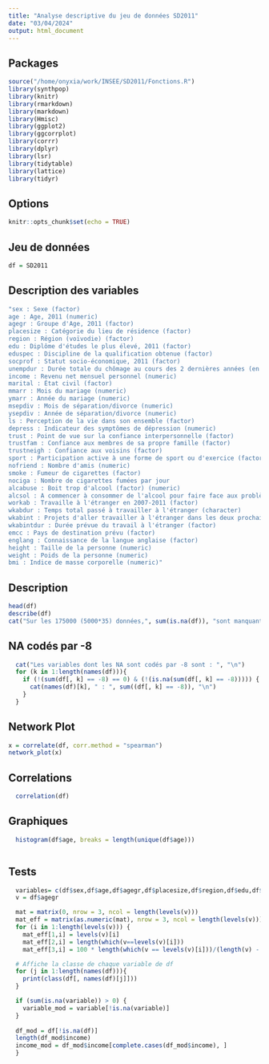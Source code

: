 ```yaml
---
title: "Analyse descriptive du jeu de données SD2011"
date: "03/04/2024"
output: html_document
---
```


## Packages
```r
source("/home/onyxia/work/INSEE/SD2011/Fonctions.R")
library(synthpop)
library(knitr)
library(rmarkdown)
library(markdown)
library(Hmisc)
library(ggplot2)
library(ggcorrplot)
library(corrr)
library(dplyr)
library(lsr)
library(tidytable)
library(lattice)
library(tidyr)
```

## Options
```r
knitr::opts_chunk$set(echo = TRUE)
```

## Jeu de données
```r
df = SD2011
```
## Description des variables
```r
"sex : Sexe (factor)
age : Age, 2011 (numeric)
agegr : Groupe d'Age, 2011 (factor)
placesize : Catégorie du lieu de résidence (factor)
region : Région (voïvodie) (factor)
edu : Diplôme d'études le plus élevé, 2011 (factor)
eduspec : Discipline de la qualification obtenue (factor)
socprof : Statut socio-économique, 2011 (factor)
unempdur : Durée totale du chômage au cours des 2 dernières années (en mois) (numeric)
income : Revenu net mensuel personnel (numeric)
marital : État civil (factor)
mmarr : Mois du mariage (numeric)
ymarr : Année du mariage (numeric)
msepdiv : Mois de séparation/divorce (numeric)
ysepdiv : Année de séparation/divorce (numeric)
ls : Perception de la vie dans son ensemble (factor)
depress : Indicateur des symptômes de dépression (numeric)
trust : Point de vue sur la confiance interpersonnelle (factor)
trustfam : Confiance aux membres de sa propre famille (factor)
trustneigh : Confiance aux voisins (factor)
sport : Participation active à une forme de sport ou d'exercice (factor)
nofriend : Nombre d'amis (numeric)
smoke : Fumeur de cigarettes (factor)
nociga : Nombre de cigarettes fumées par jour
alcabuse : Boit trop d'alcool (factor) (numeric)
alcsol : A commencer à consommer de l'alcool pour faire face aux problèmes (factor)
workab : Travaille à l'étranger en 2007-2011 (factor)
wkabdur : Temps total passé à travailler à l'étranger (character)
wkabint : Projets d'aller travailler à l'étranger dans les deux prochaines années (factor)
wkabintdur : Durée prévue du travail à l'étranger (factor)
emcc : Pays de destination prévu (factor)
englang : Connaissance de la langue anglaise (factor)
height : Taille de la personne (numeric)
weight : Poids de la personne (numeric)
bmi : Indice de masse corporelle (numeric)" 
```

## Description
```r
head(df)
describe(df)
cat("Sur les 175000 (5000*35) données,", sum(is.na(df)), "sont manquantes")
```

## NA codés par -8
```r
  cat("Les variables dont les NA sont codés par -8 sont : ", "\n")
  for (k in 1:length(names(df))){
    if (!(sum(df[, k] == -8) == 0) & (!(is.na(sum(df[, k] == -8))))) {
      cat(names(df)[k], " : ", sum((df[, k] == -8)), "\n")
    }
  }
```

## Network Plot
```r
x = correlate(df, corr.method = "spearman")
network_plot(x)
```

## Correlations
```r
  correlation(df)
```

## Graphiques
```r
  histogram(df$age, breaks = length(unique(df$age)))

```

```r

```

## Tests
```r
  variables= c(df$sex,df$age,df$agegr,df$placesize,df$region,df$edu,df$eduspec,df$socprof,df$unempdur,df$income,df$marital,df$mmarr,df$ymarr,df$msepdiv,df$ysepdiv,df$ls,df$depress,df$trust,df$trustfam,df$trustneigh,df$sport,df$nofriend,df$smoke,df$nociga,df$alcabuse,df$alcsol,df$workab,df$wkabdur,df$wkabint,df$wkabintdur,df$emcc,df$englang,df$height,df$weight,df$bmi)
  v = df$agegr

  mat = matrix(0, nrow = 3, ncol = length(levels(v)))
  mat_eff = matrix(as.numeric(mat), nrow = 3, ncol = length(levels(v)))
  for (i in 1:length(levels(v))) {
    mat_eff[1,i] = levels(v)[i]
    mat_eff[2,i] = length(which(v==levels(v)[i]))
    mat_eff[3,i] = 100 * length(which(v == levels(v)[i]))/(length(v) - sum(is.na(v)))

  # Affiche la classe de chaque variable de df
  for (j in 1:length(names(df))){
    print(class(df[, names(df)[j]]))
  }

  if (sum(is.na(variable)) > 0) {
    variable_mod = variable[!is.na(variable)]
  }
  
  df_mod = df[!is.na(df)]
  length(df_mod$income)
  income_mod = df_mod$income[complete.cases(df_mod$income), ]
  }
```